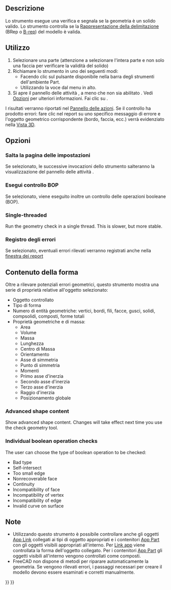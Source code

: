 <languages/>

{{Docnav/it
|[[Part_XOR/it|XOR]]
|[[Part_Defeaturing/it|Elimina funzione]]
|[[Part_Workbench/it|Part]]
|IconL=Part_XOR.svg
|IconR=Part_Defeaturing.svg
|IconC=Workbench_Part.svg
}}

{{GuiCommand/it
|Name=Part CheckGeometry
|Name/it=Part Controlla geometria‏‎
|MenuLocation=Parte → Controlla la geometria
|Workbenches=[[Part Workbench/it|Part]]
}}

<span id="Description"></span>
==Descrizione==

Lo strumento {{Button|[[Image:Part_CheckGeometry.svg|16px]] [[Part_CheckGeometry/it|Controlla la geometria]]}} esegue una verifica e segnala se la geometria è un solido valido. Lo strumento controlla se la [https://en.wikipedia.org/wiki/Boundary_representation Rappresentazione della delimitazione] (BRep o [[Glossary/it#B|B-rep]]) del modello è valida.

<span id="Usage"></span>
==Utilizzo==

<div class="mw-translate-fuzzy">
# Selezionare una parte (attenzione a selezionare l'intera parte e non solo una faccia per verificare la validità del solido)
# Richiamare lo strumento in uno dei seguenti modi:
#* Facendo clic sul pulsante {{Button|[[Image:Part_CheckGeometry.svg|16px]] [[Part_CheckGeometry/it|Controlla la geometria]]}} disponibile nella barra degli strumenti dell'ambiente Part.
#* Utilizzando la voce {{MenuCommand|Parte → [[Image:Part_CheckGeometry.svg|16px]] Controlla la geometria}} dal menu in alto.
# Si apre il pannello delle attività {{MenuCommand|Impostazioni}}, a meno che non sia abilitato {{MenuCommand|Salta pagina impostazioni}}. Vedi [[#Opzioni|Opzioni]] per ulteriori informazioni. Fai clic su {{Button|Esegui controllo}}.
</div>

I risultati verranno riportati nel [[Task_panel/it|Pannello delle azioni]]. Se il controllo ha prodotto errori: fare clic nel report su uno specifico messaggio di errore e l'oggetto geometrico corrispondente (bordo, faccia, ecc.) verrà evidenziato nella [[3D_view/it|Vista 3D]].

<span id="Options"></span>
==Opzioni==

<span id="Skip_settings_page"></span>
===Salta la pagina delle impostazioni===

Se selezionato, le successive invocazioni dello strumento salteranno la visualizzazione del pannello delle attività {{MenuCommand|Impostazioni}}.

<span id="Run_boolean_operation_check"></span>
<div class="mw-translate-fuzzy">
===Esegui controllo BOP===
</div>

Se selezionato, viene eseguito inoltre un controllo delle operazioni booleane (BOP).

<div lang="en" dir="ltr" class="mw-content-ltr">
===Single-threaded===
</div>

<div lang="en" dir="ltr" class="mw-content-ltr">
Run the geometry check in a single thread. This is slower, but more stable.
</div>

<span id="Log_errors"></span>
===Registro degli errori===

Se selezionato, eventuali errori rilevati verranno registrati anche nella [[Report_view/it|finestra dei report]]

<span id="Expand_shape_Content"></span>
<div class="mw-translate-fuzzy">
==Contenuto della forma==
</div>

Oltre a rilevare potenziali errori geometrici, questo strumento mostra una serie di proprietà relative all'oggetto selezionato:
* Oggetto controllato
*Tipo di forma
* Numero di entità geometriche: vertici, bordi, fili, facce, gusci, solidi, compsolidi, composti, forme totali
* Proprietà geometriche e di massa:
** Area
** Volume
** Massa
** Lunghezza
** Centro di Massa
** Orientamento
** Asse di simmetria
** Punto di simmetria
** Momenti
** Primo asse d'inerzia
** Secondo asse d'inerzia
** Terzo asse d'inerzia
** Raggio d'inerzia
** Posizionamento globale

<div lang="en" dir="ltr" class="mw-content-ltr">
===Advanced shape content===
</div>

<div lang="en" dir="ltr" class="mw-content-ltr">
Show advanced shape content. Changes will take effect next time you use the check geometry tool.
</div>

<div lang="en" dir="ltr" class="mw-content-ltr">
===Individual boolean operation checks===
</div>

<div lang="en" dir="ltr" class="mw-content-ltr">
The user can choose the type of boolean operation to be checked:
* Bad type
* Self-intersect
* Too small edge
* Nonrecoverable face
* Continuity
* Incompatibility of face
* Incompatibility of vertex
* Incompatibility of edge
* Invalid curve on surface
</div>

<span id="Notes"></span>
==Note==

* Utilizzando questo strumento è possibile controllare anche gli oggetti [[App_Link/it|App Link]] collegati ai tipi di oggetto appropriati e i contenitori [[App_Part/it|App Part]] con gli oggetti visibili appropriati all'interno. Per [[App_Link/it|Link app]] viene controllata la forma dell'oggetto collegato. Per i contenitori [[App_Part/it|App Part]] gli oggetti visibili all'interno vengono controllati come composti. {{Version/it|0.20}}
* FreeCAD non dispone di metodi per riparare automaticamente la geometria. Se vengono rilevati errori, i passaggi necessari per creare il modello devono essere esaminati e corretti manualmente.


{{Docnav/it
|[[Part_XOR/it|XOR]]
|[[Part_Defeaturing/it|Elimina funzione]]
|[[Part_Workbench/it|Part]]
|IconL=Part_XOR.svg
|IconR=Part_Defeaturing.svg
|IconC=Workbench_Part.svg
}}

{{Part_Tools_navi{{#translation:}}}}
{{Userdocnavi{{#translation:}}}}